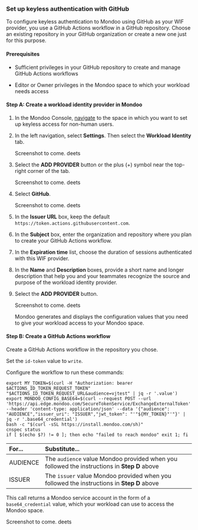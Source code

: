 ### Set up keyless authentication with GitHub

To configure keyless authentication to Mondoo using GitHub as your WIF provider, you use a GitHub Actions workflow in a GitHub repository. Choose an existing repository in your GitHub organization or create a new one just for this purpose.

#### Prerequisites

- Sufficient privileges in your GitHub repository to create and manage GitHub Actions workflows

- Editor or Owner privileges in the Mondoo space to which your workload needs access

#### Step A: Create a workload identity provider in Mondoo

1. In the Mondoo Console, [navigate](/platform/start/navigate/) to the space in which you want to set up keyless access for non-human users.

2. In the left navigation, select **Settings**. Then select the **Workload Identity** tab.

   Screenshot to come. deets

3. Select the **ADD PROVIDER** button or the plus (+) symbol near the top-right corner of the tab.

   Screenshot to come. deets

4. Select **GitHub**.

   Screenshot to come. deets

5. In the **Issuer URL** box, keep the default `https://token.actions.githubusercontent.com`.

6. In the **Subject** box, enter the organization and repository where you plan to create your GitHub Actions workflow.

7. In the **Expiration time** list, choose the duration of sessions authenticated with this WIF provider.

8. In the **Name** and **Description** boxes, provide a short name and longer description that help you and your teammates recognize the source and purpose of the workload identity provider.

9. Select the **ADD PROVIDER** button.

   Screenshot to come. deets

   Mondoo generates and displays the configuration values that you need to give your workload access to your Mondoo space.

#### Step B: Create a GitHub Actions workflow

Create a GitHub Actions workflow in the repository you chose.

Set the `id-token` value to `write`.

Configure the workflow to run these commands:

```
export MY_TOKEN=$(curl -H "Authorization: bearer $ACTIONS_ID_TOKEN_REQUEST_TOKEN" "$ACTIONS_ID_TOKEN_REQUEST_URL&audience=vjtest" | jq -r '.value')
export MONDOO_CONFIG_BASE64=$(curl --request POST --url 'https://api.edge.mondoo.com/SecureTokenService/ExchangeExternalToken' --header 'content-type: application/json' --data '{"audience": "AUDIENCE","issuer_uri": "ISSUER","jwt_token": "'"${MY_TOKEN}"'"}' | jq -r '.base64_credential')
bash -c "$(curl -sSL https://install.mondoo.com/sh)"
cnspec status
if [ $(echo $?) != 0 ]; then echo "failed to reach mondoo" exit 1; fi
```

| For...   | Substitute...                                                                               |
|:-------- |:------------------------------------------------------------------------------------------- |
| AUDIENCE | The `audience` value Mondoo provided when you followed the instructions in **Step D** above |
| ISSUER   | The `issuer` value Mondoo provided when you followed the instructions in **Step D** above   |

This call returns a Mondoo service account in the form of a `base64_credential` value, which your workload can use to access the Mondoo space.

Screenshot to come. deets
